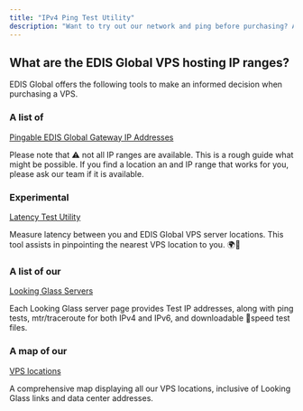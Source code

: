 ```yaml
---
title: "IPv4 Ping Test Utility"
description: "Want to try out our network and ping before purchasing? Absolutely! Here's everything you need to make a well-informed decision."
---
```


## What are the EDIS Global VPS hosting IP ranges?

EDIS Global offers the following tools to make an informed decision when purchasing a VPS.

### **A list of** <a href="http://manage.edisglobal.com/stgfefew_net_list.php" target="_blank">
Pingable EDIS Global Gateway IP Addresses</a>

Please note that ⚠️ not all IP ranges are available. This is a rough guide what might be possible. If you find a location an and IP range that works for you, please ask our team if it is available.

### **Experimental** <a href="https://latency.edis.global" target="_blank">
Latency Test Utility</a>

Measure latency between you and EDIS Global VPS server locations. This tool assists in pinpointing the nearest VPS location to you. 🌍📍

### A list of our <a href="https://www.edisglobal.com/blog/looking-glass#list-of-our-worldwide-looking-glass-servers" target="_blank">
Looking Glass Servers</a>

Each Looking Glass server page provides Test IP addresses, along with ping tests, mtr/traceroute for both IPv4 and IPv6, and downloadable 🚀speed test files.

### **A map of our** <a href="https://www.google.com/maps/d/u/0/edit?mid=1OMZyb6w3t_MNEQ-XYb8QlFjwqio&usp=sharing" target="_blank">
VPS locations</a>

A comprehensive map displaying all our VPS locations, inclusive of Looking Glass links and data center addresses.
